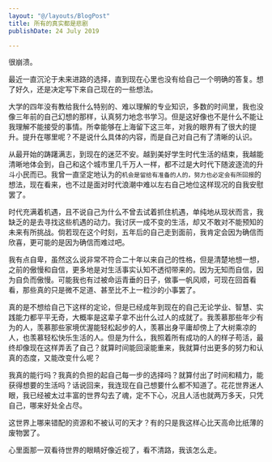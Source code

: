 ```yaml
---
layout: "@/layouts/BlogPost"
title: 所有的真实都是悲剧
publishDate: 24 July 2019

---
```


很崩溃。

最近一直沉沦于未来进路的选择，直到现在心里也没有给自己一个明确的答复。想了好久，还是决定写下来自己现在的一些想法。 

大学的四年没有教给我什么特别的、难以理解的专业知识，多数的时间里，我也没像三年前的自己幻想的那样，认真努力地念书学习。但是这好像也不是什么不能让我理解不能接受的事情。所幸能够在上海留下这三年，对我的眼界有了很大的提升。提升在哪里呢？不是说什么具体的内容，而是自己对自己有了清晰的认识。

从最开始的踌躇满志，到现在的迷茫不安。越到美好学生时代生活的结束，我越能清晰地体会到，自己和这个城市里几千万人一样，都不过是大时代下随波逐流的升斗小民而已。我曾一直坚定地认为的`机会是留给有准备的人的，努力也必定会有所回报`的想法，现在看来，也不过是面对时代浪潮中难以左右自己地位这样现况的自我安慰罢了。

时代充满着机遇，且不说自己为什么不曾去试着抓住机遇，单纯地从现状而言，我缺乏的是去寻找这些机遇的动力。我讨厌一成不变的生活，却又不敢对不能预知的未来有所挑战。倘若现在这个时刻，五年后的自己走到面前，我肯定会因为确信而欣喜，更可能的是因为确信而难过吧。

我有点自卑，虽然这么说非常不符合二十年以来自己的性格，但是清楚地想一想，之前的傲慢和自信，更多地是对生活事实认知不透彻带来的。因为无知而自信，因为自负而傲慢。可能我也有过被命运青垂的日子，做事一帆风顺，可现在回首看看，那些真的只是微不足道、甚至比不上一粒沙的小事罢了。

真的是不想给自己下这样的定论，但是已经成年到现在的自己无论学业、智慧、实践能力都平平无奇，大概率是这辈子拿不出什么过人的成就了。我羡慕那些年少有为的人，羡慕那些家境优渥能轻松起步的人，羡慕出身平庸却傍上了大树乘凉的人，也羡慕轻松快乐生活的人。但是为什么，我照着所有成功的人的样子苟活，最终却像现在这样弄丢了自己？就算时间能回滚能重来，我就算付出更多的努力和认真的态度，又能改变什么呢？

我真的能行吗？我真的负担的起自己每一步的选择吗？就算付出了时间和精力，能获得想要的生活吗？话说回来，我连现在自己想要什么都不知道了。花花世界迷人眼，我已经被太过丰富的世界勾去了魂，定不下心，况且人活也就两万多天，只凭自己，哪来好处全占尽。

这世界上哪来错配的资源和不被认可的天才？有的只是我这样心比天高命比纸薄的废物罢了。

心里面那一双看待世界的眼睛好像近视了，看不清路，我该怎么走。